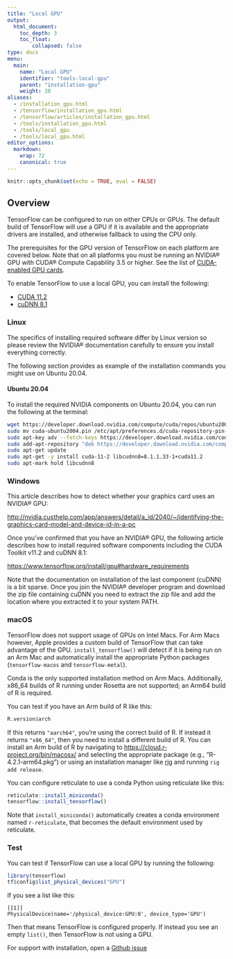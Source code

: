 ```yaml
---
title: "Local GPU"
output:
  html_document:
    toc_depth: 3
    toc_float:
        collapsed: false
type: docs
menu:
  main:
    name: "Local GPU"
    identifier: "tools-local-gpu"
    parent: "installation-gpu"
    weight: 20
aliases:
  - /installation_gpu.html
  - /tensorflow/installation_gpu.html
  - /tensorflow/articles/installation_gpu.html
  - /tools/installation_gpu.html
  - /tools/local_gpu
  - /tools/local_gpu.html
editor_options:
  markdown:
    wrap: 72
    canonical: true
---
```


```r
knitr::opts_chunk$set(echo = TRUE, eval = FALSE)
```

## Overview

TensorFlow can be configured to run on either CPUs or GPUs. The default
build of TensorFlow will use a GPU if it is available and the
appropriate drivers are installed, and otherwise fallback to using the
CPU only.

The prerequisites for the GPU version of TensorFlow on each platform are
covered below. Note that on all platforms you must be running an NVIDIA®
GPU with CUDA® Compute Capability 3.5 or higher. See the list of
[CUDA-enabled GPU cards](https://developer.nvidia.com/cuda-gpus).

To enable TensorFlow to use a local GPU, you can install the following:

-   [CUDA
    11.2](https://developer.nvidia.com/cuda-11.2.2-download-archive)
-   [cuDNN 8.1](https://developer.nvidia.com/rdp/cudnn-archive)

### Linux

The specifics of installing required software differ by Linux version so
please review the NVIDIA® documentation carefully to ensure you install
everything correctly.

The following section provides as example of the installation commands
you might use on Ubuntu 20.04.

#### Ubuntu 20.04

To install the required NVIDIA components on Ubuntu 20.04, you can run
the following at the terminal:

``` bash
wget https://developer.download.nvidia.com/compute/cuda/repos/ubuntu2004/x86_64/cuda-ubuntu2004.pin
sudo mv cuda-ubuntu2004.pin /etc/apt/preferences.d/cuda-repository-pin-600
sudo apt-key adv --fetch-keys https://developer.download.nvidia.com/compute/cuda/repos/ubuntu2004/x86_64/7fa2af80.pub
sudo add-apt-repository "deb https://developer.download.nvidia.com/compute/cuda/repos/ubuntu2004/x86_64/ /"
sudo apt-get update
sudo apt-get -y install cuda-11-2 libcudnn8=8.1.1.33-1+cuda11.2
sudo apt-mark hold libcudnn8
```

### Windows

This article describes how to detect whether your graphics card uses an
NVIDIA® GPU:

<http://nvidia.custhelp.com/app/answers/detail/a_id/2040/~/identifying-the-graphics-card-model-and-device-id-in-a-pc>

Once you've confirmed that you have an NVIDIA® GPU, the following
article describes how to install required software components including
the CUDA Toolkit v11.2 and cuDNN 8.1:

<https://www.tensorflow.org/install/gpu#hardware_requirements>

Note that the documentation on installation of the last component
(cuDNN) is a bit sparse. Once you join the NVIDIA® developer program and
download the zip file containing cuDNN you need to extract the zip file
and add the location where you extracted it to your system PATH.

### macOS

TensorFlow does not support usage of GPUs on Intel Macs. For Arm Macs
however, Apple provides a custom build of TensorFlow that can take
advantage of the GPU. `install_tensorflow()` will detect if it is being
run on an Arm Mac and automatically install the appropriate Python
packages (`tensorflow-macos` and `tensorflow-metal`).

Conda is the only supported installation method on Arm Macs.
Additionally, x86_64 builds of R running under Rosetta are not
supported; an Arm64 build of R is required.

You can test if you have an Arm build of R like this:

```r
R.version$arch
```

If this returns `"aarch64"`, you're using the correct build of R. If
instead it returns `"x86_64"`, then you need to install a different
build of R. You can install an Arm build of R by navigating to
<https://cloud.r-project.org/bin/macosx/> and selecting the appropriate
package (e.g., "R-4.2.1-arm64.pkg") or using an installation manager
like [rig](https://github.com/r-lib/rig) and running `rig add release`.

You can configure reticulate to use a conda Python using reticulate like
this:

```r
reticulate::install_miniconda()
tensorflow::install_tensorflow()
```

Note that `install_miniconda()` automatically creates a conda
environment named `r-reticulate`, that becomes the default environment
used by reticulate.

### Test

You can test if TensorFlow can use a local GPU by running the following:

```r
library(tensorflow)
tf$config$list_physical_devices("GPU")
```

If you see a list like this:

``` text
[[1]]
PhysicalDevice(name='/physical_device:GPU:0', device_type='GPU')
```

Then that means TensorFlow is configured properly. If instead you see an
empty `list()`, then TensorFlow is not using a GPU.

For support with installation, open a [Github
issue](https://github.com/rstudio/tensorflow/issues/new?assignees=&labels=Installation&template=installation-issue.md&title=Installation+Issue)
